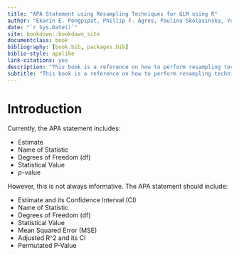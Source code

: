 ```yaml
--- 
title: "APA Statement using Resampling Techniques for GLM using R"
author: "Ekarin E. Pongpipat, Phillip F. Agres, Paulina Skolasinska, Yuefeng Huang"
date: "`r Sys.Date()`"
site: bookdown::bookdown_site
documentclass: book
bibliography: [book.bib, packages.bib]
biblio-style: apalike
link-citations: yes
description: "This book is a reference on how to perform resampling techniques (e.g., bootstrapping and permutation testing) to write a more informed APA statement."
subtitle: "This book is a reference on how to perform resampling techniques (e.g., bootstrapping and permutation testing) to write a more informed APA statement."
---
```


# Introduction

Currently, the APA statement includes: 

- Estimate
- Name of Statistic
- Degrees of Freedom (df)
- Statistical Value
- *p*-value

However, this is not always informative. The APA statement should include:

- Estimate and its Confidence Interval (CI)
- Name of Statistic
- Degrees of Freedom (df)
- Statistical Value
- Mean Squared Error (MSE)
- Adjusted R^2 and its CI
- Permutated P-Value